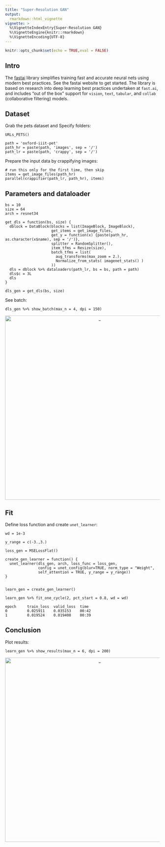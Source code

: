```yaml
---
title: "Super-Resolution GAN"
output:
  rmarkdown::html_vignette
vignette: >
  %\VignetteIndexEntry{Super-Resolution GAN}
  %\VignetteEngine{knitr::rmarkdown}
  %\VignetteEncoding{UTF-8}
---
```


```r
knitr::opts_chunk$set(echo = TRUE,eval = FALSE)
```

## Intro

The [fastai](https://github.com/fastai/fastai) library simplifies training fast and accurate neural nets using modern best practices. See the fastai website to get started. The library is based on research into deep learning best practices undertaken at ```fast.ai```, and includes "out of the box" support for ```vision```, ```text```, ```tabular```, and ```collab``` (collaborative filtering) models.

## Dataset

Grab the pets dataset and Specify folders:

```
URLs_PETS()

path = 'oxford-iiit-pet'
path_hr = paste(path, 'images', sep = '/')
path_lr = paste(path, 'crappy', sep = '/')
```

Prepare the input data by crappifying images:

```
# run this only for the first time, then skip
items = get_image_files(path_hr)
parallel(crappifier(path_lr, path_hr), items)
```

## Parameters and dataloader

```
bs = 10
size = 64
arch = resnet34

get_dls = function(bs, size) {
  dblock = DataBlock(blocks = list(ImageBlock, ImageBlock),
                     get_items = get_image_files,
                     get_y = function(x) {paste(path_hr, as.character(x$name), sep = '/')},
                     splitter = RandomSplitter(),
                     item_tfms = Resize(size),
                     batch_tfms = list(
                       aug_transforms(max_zoom = 2.),
                       Normalize_from_stats( imagenet_stats() )
                     ))
  dls = dblock %>% dataloaders(path_lr, bs = bs, path = path)
  dls$c = 3L
  dls
}

dls_gen = get_dls(bs, size)
```

See batch:

```
dls_gen %>% show_batch(max_n = 4, dpi = 150)
```

<center>

<img src="images/superresgan1.png" alt="_" style="width: 600px;"/>

</center>


## Fit

Define loss function and create ```unet_learner```:

```
wd = 1e-3

y_range = c(-3.,3.)

loss_gen = MSELossFlat()

create_gen_learner = function() {
  unet_learner(dls_gen, arch, loss_func = loss_gen,
               config = unet_config(blur=TRUE, norm_type = "Weight", 
               self_attention = TRUE, y_range = y_range))
}


learn_gen = create_gen_learner()

learn_gen %>% fit_one_cycle(2, pct_start = 0.8, wd = wd)
```

```
epoch     train_loss  valid_loss  time
0         0.025911    0.035153    00:42
1         0.019524    0.019408    00:39
```

## Conclusion

Plot results:

```
learn_gen %>% show_results(max_n = 6, dpi = 200)
```


<center>

<img src="images/superresgan.png" alt="_" style="width: 600px;"/>

</center>





